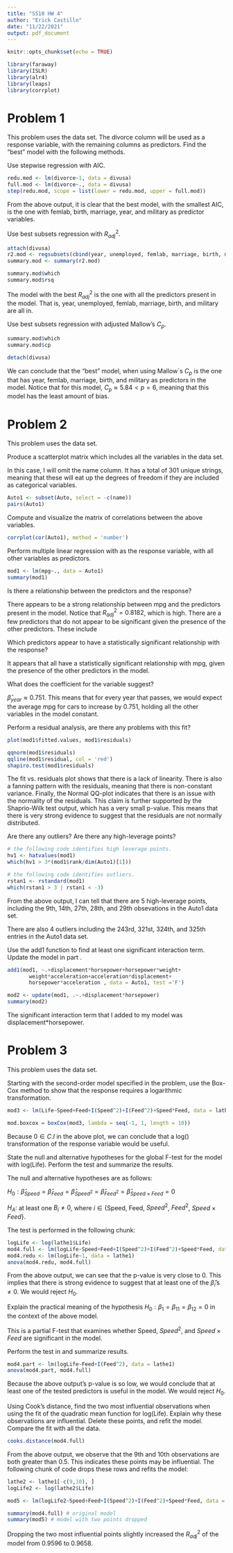 ```yaml
---
title: "S510 HW 4"
author: "Erick Castillo"
date: "11/22/2021"
output: pdf_document
---
```


```r
knitr::opts_chunk$set(echo = TRUE)
```

```r
library(faraway)
library(ISLR)
library(alr4)
library(leaps)
library(corrplot)
```

# Problem 1

This problem uses the \textbf{divusa} data set. The divorce column will be used as a response variable, with the remaining columns as predictors. Find the "best" model with the following methods.

\textbf{A.} Use stepwise regression with AIC.
```r
redu.mod <- lm(divorce~1, data = divusa)
full.mod <- lm(divorce~., data = divusa)
step(redu.mod, scope = list(lower = redu.mod, upper = full.mod))
```

\textbf{Answer:} From the above output, it is clear that the best model, with the smallest AIC, is the one with femlab, birth, marriage, year, and military as predictor variables.

\textbf{B.} Use best subsets regression with $R^{2}_{adj}$.
```r
attach(divusa)
r2.mod <- regsubsets(cbind(year, unemployed, femlab, marriage, birth, military), divorce)
summary.mod <- summary(r2.mod)

summary.mod$which
summary.mod$rsq
```

\textbf{Answer: }The model with the best $R^2_{adj}$ is the one with all the predictors present in the model. That is, year, unemployed, femlab, marriage, birth, and military are all in.

\textbf{C.} Use best subsets regression with adjusted Mallow's $C_p$.
```r
summary.mod$which
summary.mod$cp

detach(divusa)
```

\textbf{Answer: }We can conclude that the "best" model, when using Mallow`s $C_p$ is the one that has year, femlab, marriage, birth, and military as predictors in the model. Notice that for this model, $C_p \approx 5.84 < p =6$, meaning that this model has the least amount of bias.

# Problem 2

This problem uses the \textbf{Auto} data set.

\textbf{A.} Produce a scatterplot matrix which includes all the variables in the data set.

In this case, I will omit the name column. It has a total of 301 unique strings, meaning that these will eat up the degrees of freedom if they are included as categorical variables.
```r
Auto1 <- subset(Auto, select = -c(name))
pairs(Auto1)
```

\textbf{B.} Compute and visualize the matrix of correlations between the above variables.
```r
corrplot(cor(Auto1), method = 'number')
```

\textbf{C.} Perform multiple linear regression with \textbf{mpg} as the response variable, with all other variables as predictors.
```r
mod1 <- lm(mpg~., data = Auto1)
summary(mod1)
```

\textbf{i.} Is there a relationship between the predictors and the response?

\textbf{Answer: }There appears to be a strong relationship between mpg and the predictors present in the model. Notice that $R^2_{adj}=0.8182$, which is high. There are a few predictors that do not appear to be significant given the presence of the other predictors. These include \textbf{cylinders, horsepower, and acceleration.}

\textbf{ii.} Which predictors appear to have a statistically significant relationship with the response?

\textbf{Answer: }It appears that \textbf{displacement, weight, year, and origin} all have a statistically significant relationship with mpg, given the presence of the other predictors in the model.

\textbf{iii.} What does the coefficient for the \textbf{year} variable suggest?

\textbf{Answer: } $\hat{\beta}_{year}\approx0.751$. This means that for every year that passes, we would expect the average mpg for cars to increase by 0.751, holding all the other variables in the model constant.


\textbf{D.} Perform a residual analysis, are there any problems with this fit?
```r
plot(mod1$fitted.values, mod1$residuals)

qqnorm(mod1$residuals)
qqline(mod1$residual, col = 'red')
shapiro.test(mod1$residuals)
```

\textbf{Answer: }The fit vs. residuals plot shows that there is a lack of linearity. There is also a fanning pattern with the residuals, meaning that there is non-constant variance. Finally, the Normal QQ-plot indicates that there is an issue with the normality of the residuals. This claim is further supported by the Shaprio-Wilk test output, which has a very small p-value. This means that there is very strong evidence to suggest that the residuals are not normally distributed.

\textbf{E.} Are there any outliers? Are there any high-leverage points?
```r
# the following code identifies high leverage points.
hv1 <- hatvalues(mod1)
which(hv1 > 3*(mod1$rank/dim(Auto1)[1]))

# the following code identifies outliers.
rstan1 <- rstandard(mod1)
which(rstan1 > 3 | rstan1 < -3)
```

\textbf{Answer: }From the above output, I can tell that there are 5 high-leverage points, including the 9th, 14th, 27th, 28th, and 29th obsevations in the Auto1 data set.

There are also 4 outliers including the 243rd, 321st, 324th, and 325th entries in the Auto1 data set.

\textbf{F.} Use the add1 function to find at least one significant interaction term. Update the model in part \textbf{C}.
```r
add1(mod1, ~.+displacement*horsepower+horsepower*weight+
       weight*acceleration+acceleration*displacement+
       horsepower*acceleration , data = Auto1, test ='F')

mod2 <- update(mod1, .~.+displacement*horsepower)
summary(mod2)
```

\textbf{Answer: } The significant interaction term that I added to my model was displacement*horsepower.

# Problem 3
This problem uses the \textbf{lathe1} data set.

\textbf{A.} Starting with the second-order model specified in the problem, use the Box-Cox method to show that the response requires a logarithmic transformation.
```r
mod3 <- lm(Life~Speed+Feed+I(Speed^2)+I(Feed^2)+Speed*Feed, data = lathe1)

mod.boxcox = boxCox(mod3, lambda = seq(-1, 1, length = 10))
```

\textbf{Answer: }Because $0 \in C.I$ in the above plot, we can conclude that a log() transformation of the response variable would be useful.

\textbf{B.} State the null and alternative hypotheses for the global F-test for the model with log(Life). Perform the test and summarize the results.

\textbf{Answer: }The null and alternative hypotheses are as follows:

$H_0: \hat{\beta}_{Speed}=\hat{\beta}_{Feed}=\hat{\beta}_{Speed^2}=\hat{\beta}_{Feed^2}=\hat{\beta}_{Speed \times Feed}=0$

$H_A:$ at least one $B_i \ne 0$, where $i \in \{$Speed, Feed, $Speed^2$, $Feed^2$, $Speed \times Feed \}$.

The test is performed in the following chunk:
```r
logLife <- log(lathe1$Life)
mod4.full <- lm(logLife~Speed+Feed+I(Speed^2)+I(Feed^2)+Speed*Feed, data = lathe1)
mod4.redu <- lm(logLife~1, data = lathe1)
anova(mod4.redu, mod4.full)
```

From the above output, we can see that the p-value is very close to 0. This implies that there is strong evidence to suggest that at least one of the $\hat{\beta}_i$'s $\ne 0$. We would reject $H_0$.

\textbf{C.} Explain the practical meaning of the hypothesis $H_0: \beta_1=\beta_{11}=\beta_{12}=0$ in the context of the above model.

\textbf{Answer: } This is a partial F-test that examines whether Speed, $Speed^2$, and $Speed \times Feed$ are significant in the model. 

\textbf{D.} Perform the test in \textbf{C.} and summarize results.
```r
mod4.part <- lm(logLife~Feed+I(Feed^2), data = lathe1)
anova(mod4.part, mod4.full)
```

\textbf{Answer: }Because the above output's p-value is so low, we would conclude that at least one of the tested predictors is useful in the model. We would reject $H_0$.

\textbf{E.} Using Cook's distance, find the two most influential observations when using the fit of the quadratic mean function for log(Life). Explain why these observations are influential. Delete these points, and refit the model. Compare the fit with all the data.
```r
cooks.distance(mod4.full)
```

\textbf{Answer: }From the above output, we observe that the 9th and 10th observations are both greater than 0.5. This indicates these points may be influential. The following chunk of code drops these rows and refits the model:
```r
lathe2 <- lathe1[-c(9,10), ]
logLife2 <- log(lathe2$Life)

mod5 <- lm(logLife2~Speed+Feed+I(Speed^2)+I(Feed^2)+Speed*Feed, data = lathe2)

summary(mod4.full) # original model
summary(mod5) # model with two points dropped
```

\textbf{Answer: }Dropping the two most influential points slightly increased the $R^2_{adj}$ of the model from 0.9596 to 0.9658.
